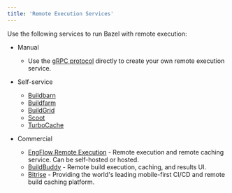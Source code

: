 ```yaml
---
title: 'Remote Execution Services'
---
```




Use the following services to run Bazel with remote execution:

*   Manual

    * Use the [gRPC protocol](https://github.com/bazelbuild/remote-apis)
      directly to create your own remote execution service.

*   Self-service

    * [Buildbarn](https://github.com/buildbarn)
    * [Buildfarm](https://github.com/bazelbuild/bazel-buildfarm)
    * [BuildGrid](https://gitlab.com/BuildGrid/buildgrid)
    * [Scoot](https://github.com/twitter/scoot)
    * [TurboCache](https://github.com/allada/turbo-cache)

*   Commercial

    * [EngFlow Remote Execution](https://www.engflow.com) - Remote execution
      and remote caching service. Can be self-hosted or hosted.
    * [BuildBuddy](https://www.buildbuddy.io) - Remote build execution,
      caching, and results UI.
    * [Bitrise](https://bitrise.io/why/features/mobile-build-caching-for-better-build-test-performance) - Providing the world's leading mobile-first CI/CD and remote build caching platform.

